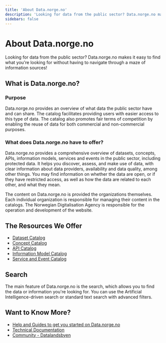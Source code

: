 ```yaml
---
title: 'About Data.norge.no'
description: 'Looking for data from the public sector? Data.norge.no makes it easy to find what you're looking for without having to navigate through a maze of information sources!'
sidebars: false
---
```


# About Data.norge.no

<Ingress size='xs'>
    Looking for data from the public sector? Data.norge.no makes it easy to find what you're looking for without having
    to navigate through a maze of information sources!
</Ingress>

## What is Data.norge.no?

### Purpose

Data.norge.no provides an overview of what data the public sector have and can share. The catalog facilitates providing users with easier access to this type of data. The catalog also promotes fair terms of competition by enabling the reuse of data for both commercial and non-commercial purposes.

### What does Data.norge.no have to offer?

Data.norge.no provides a comprehensive overview of datasets, concepts, APIs, information models, services and events in the public sector, including protected data. It helps you discover, assess, and make use of data, with clear information about data providers, availability and data quality, among other things. You may find information on whether the data are open, or if they have restricted access, as well as how the data are related to each other, and what they mean.

The content on Data.norge.no is provided the organizations themselves. Each individual organization is responsible for managing their content in the catalogs. The Norwegian Digitalisation Agency is responsible for the operation and development of the website.

## The Resources We Offer

-   [Dataset Catalog](https://data.norge.no/datasets)
-   [Concept Catalog](https://data.norge.no/concepts)
-   [API Catalog](https://data.norge.no/data-services)
-   [Information Model Catalog](https://data.norge.no/information-models)
-   [Service and Event Catalog](https://data.norge.no/public-services-and-events)

## Search

The main feature of Data.norge.no is the search, which allows you to find the data or information you're looking for. You can use the Artificial Intelligence-driven search or standard text search with advanced filters.

## Want to Know More?

-   [Help and Guides to get you started on Data.norge.no](/docs/)
-   [Technical Documentation](https://informasjonsforvaltning.github.io/)
-   [Community - Datalandsbyen](https://datalandsbyen.norge.no/)
